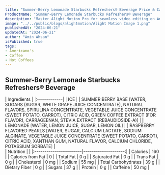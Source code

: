 ```yaml
---
title: "Summer-Berry Lemonade Starbucks Refreshers® Beverage Price & Calories"
ProductName: "Summer-Berry Lemonade Starbucks Refreshers® Beverage" 
description: "Master Alight Motion Pro for seamless video editing on Android, iOS, and Tablets with our ultimate guide, unlocking advanced features and elevating your skills in 2024!"
image: "../../public/blogs/alightmotion/Alight Motion Image 1.png"
publishedAt: "2024-06-21"
updatedAt: "2024-06-21"
author: "Amin Ahsan"
isPublished: true
tags:
- Americano's
- Coffee
- Hot Coffees   
---
```


## Summer-Berry Lemonade Starbucks Refreshers® Beverage
  
<div className="tables-container">
  <div className="table-wrapper">
    | Ingredients  |  
    |:-------------|
    | ICE |
    |  SUMMER BERRY BASE [WATER, SUGARS (SUGAR, WHITE GRAPE JUICE CONCENTRATE), NATURAL FLAVORS, SPIRULINA CONCENTRATE, VEGETABLE JUICE CONCENTRATE (SWEET POTATO, CARROT), CITRIC ACID, GREEN COFFEE EXTRACT (FOR FLAVOR), CARRAGEENAN, STEVIA EXTRACT (REBAUDIOSIDE-A)] |
    | LEMONADE [WATER, LEMON JUICE, SUGAR, LEMON OIL] |
    | RASPBERRY FLAVORED PEARLS [WATER, SUGAR, CALCIUM LACTATE, SODIUM ALGINATE, VEGETABLE JUICE CONCENTRATE (SWEET POTATO, CARROT), CITRIC ACID, XANTHAN GUM, NATURAL FLAVOR, CALCIUM CHLORIDE, POTASSIUM SORBATE] |
  </div>
  <div className="table-wrapper">
    | Nutrition               |                      |  
    |:------------------------|---------------------:|
    | Calories                | 160                  |
    | Calories from Fat       | 0                    |
    | Total Fat               | 0 g                  |
    | Saturated Fat           | 0 g                  |
    | Trans Fat               | 0 g                  |
    | Cholesterol             | 0 mg                 |
    | Sodium                  | 55 mg                |
    | Total Carbohydrates     | 39 g                 |
    | Dietary Fiber           | 0 g                  |
    | Sugars                  | 37 g                 |
    | Protein                 | 0 g                  |
    | Caffeine                | 50 mg                |
  </div>
</div>

<style jsx>{`
  .tables-container {
    display: flex;
    flex-direction: row;
    gap: 30px;
  }
  .table-wrapper {
    width: 500px; /* Adjust as needed */
  }
  @media (max-width: 768px) {
    .tables-container {
      flex-direction: column;
      gap: 0px; /* Adjust as needed */
    }
    .table-wrapper {
      width: 100%; /* Adjust as needed */
    }
  }
`}</style>
